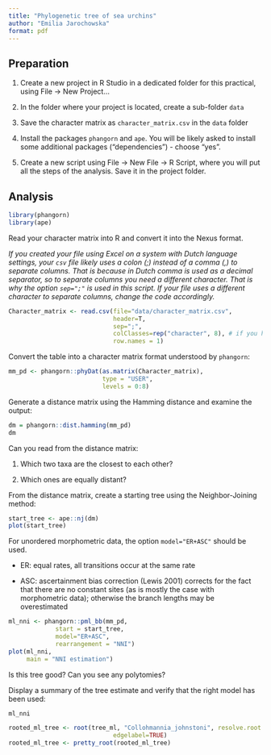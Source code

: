 ```yaml
---
title: "Phylogenetic tree of sea urchins"
author: "Emilia Jarochowska"
format: pdf
---
```


## Preparation

1. Create a new project in R Studio in a dedicated folder for this practical, using File -> New Project...

2. In the folder where your project is located, create a sub-folder `data`

3. Save the character matrix as `character_matrix.csv` in the `data` folder

4. Install the packages `phangorn` and `ape`. You will be likely asked to install some additional packages ("dependencies") - choose "yes".

5. Create a new script using File -> New File -> R Script, where you will put all the steps of the analysis. Save it in the project folder.

## Analysis

```r
library(phangorn)
library(ape)
```

Read your character matrix into R and convert it into the Nexus format.

*If you created your file using Excel on a system with Dutch language settings, your `csv` file likely uses a colon (;) instead of a comma (,) to separate columns. That is because in Dutch comma is used as a decimal separator, so to separate columns you need a different character. That is why the option `sep=";"` is used in this script. If your file uses a different character to separate columns, change the code accordingly.*

```r
Character_matrix <- read.csv(file="data/character_matrix.csv", 
                             header=T, 
                             sep=";", 
                             colClasses=rep("character", 8), # if you have 8 characters
                             row.names = 1) 
```

Convert the table into a character matrix format understood by `phangorn`:

```r
mm_pd <- phangorn::phyDat(as.matrix(Character_matrix), 
                          type = "USER", 
                          levels = 0:8)
```

Generate a distance matrix using the Hamming distance and examine the output:

```r
dm = phangorn::dist.hamming(mm_pd)
dm
```

Can you read from the distance matrix:

1. Which two taxa are the closest to each other?

2. Which ones are equally distant?

From the distance matrix, create a starting tree using the Neighbor-Joining method:

```r
start_tree <- ape::nj(dm)
plot(start_tree)
```

For unordered morphometric data, the option `model="ER+ASC"` should be used.

- ER: equal rates, all transitions occur at the same rate

- ASC: ascertainment bias correction (Lewis 2001) corrects for the fact that there are no constant sites (as is mostly the case with morphometric data); otherwise the branch lengths may be overestimated

```r
ml_nni <- phangorn::pml_bb(mm_pd,
             start = start_tree,
             model="ER+ASC", 
             rearrangement = "NNI")
plot(ml_nni,
     main = "NNI estimation")
```

Is this tree good? Can you see any polytomies?

Display a summary of the tree estimate and verify that the right model has been used:

```r
ml_nni
```

```r
rooted_ml_tree <- root(tree_ml, "Collohmannia_johnstoni", resolve.root = TRUE,
                             edgelabel=TRUE)
rooted_ml_tree <- pretty_root(rooted_ml_tree)
```